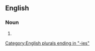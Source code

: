 ==English==

===Noun===
{{head|en|noun form}}

# {{plural of|en|frumenty}}

[[Category:English plurals ending in "-ies"]]